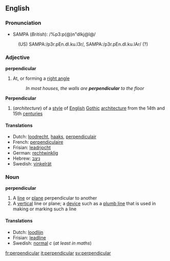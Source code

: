 ==English==
===Pronunciation===
*SAMPA (''British''): /%p3:p(@)n"dIkj@l@/
:(US) SAMPA:/p3r.pEn.dI.ku.l3r/, SAMPA:/p3r.pEn.dI.ku.lAr/ (?)

===Adjective===
{{wikipedia}}
'''perpendicular'''
# At, or forming a [[right angle]]
#: ''In most houses, the walls are '''perpendicular''' to the floor''
'''Perpendicular'''
#(''architecture'') of a [[style]] of [[English]] [[Gothic]] [[architecture]] from the 14th and 15th [[centuries]]

====Translations====
*Dutch: [[loodrecht]], [[haaks]], [[perpendiculair]]
*French: [[perpendiculaire]]
*Frisian: [[leadrjocht]]
*German: [[rechtwinklig]]
*Hebrew: [[ניצב]]
*Swedish: [[vinkelrät]]

===Noun===
'''perpendicular'''
# A [[line]] or [[plane]] perpendicular to another
# A [[vertical]] line or plane; a [[device]] such as a [[plumb line]] that is used in making or marking such a line

====Translations====
*Dutch: [[loodlijn]]
*Frisian: [[leadline]]
*Swedish: [[normal]] ''c'' (''at least in maths'')

[[fr:perpendicular]]
[[it:perpendicular]]
[[sv:perpendicular]]